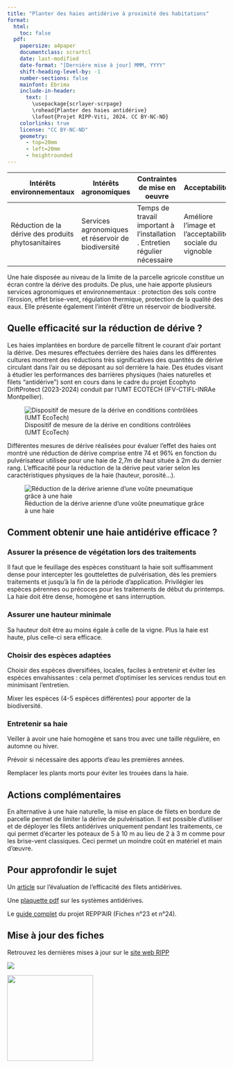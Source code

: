 ```yaml
---
title: "Planter des haies antidérive à proximité des habitations"
format: 
  html:
    toc: false
  pdf:
    papersize: a4paper
    documentclass: scrartcl
    date: last-modified
    date-format: "[Dernière mise à jour] MMM, YYYY"
    shift-heading-level-by: -1
    number-sections: false
    mainfont: Ebrima
    include-in-header: 
      text: |
        \usepackage{scrlayer-scrpage}
        \rohead{Planter des haies antidérive}
        \lofoot{Projet RIPP-Viti, 2024. CC BY-NC-ND}
    colorlinks: true
    license: "CC BY-NC-ND"
    geometry:
      - top=20mm
      - left=20mm
      - heightrounded
---
```


| Intérêts environnementaux                           | Intérêts agronomiques                              | Contraintes de mise en oeuvre                                               | Acceptabilité                                           |
|-----------------|-----------------|--------------------|-----------------|
| Réduction de la dérive des produits phytosanitaires | Services agronomiques et réservoir de biodiversité | Temps de travail important à l'installation . Entretien régulier nécessaire | Améliore l'image et l'acceptabilité sociale du vignoble |

Une haie disposée au niveau de la limite de la parcelle agricole constitue un écran contre la dérive des produits. De plus, une haie apporte plusieurs services agronomiques et environnementaux : protection des sols contre l'érosion, effet brise-vent, régulation thermique, protection de la qualité des eaux. Elle présente également l'intérêt d'être un réservoir de biodiversité.

## Quelle efficacité sur la réduction de dérive ?

Les haies implantées en bordure de parcelle filtrent le courant d'air portant la dérive. Des mesures effectuées derrière des haies dans les différentes cultures montrent des réductions très significatives des quantités de dérive circulant dans l'air ou se déposant au sol derrière la haie. Des études visant à étudier les performances des barrières physiques (haies naturelles et filets "antidérive") sont en cours dans le cadre du projet Ecophyto DriftProtect (2023-2024) conduit par l'UMT ECOTECH (IFV-CTIFL-INRAe Montpellier).

![Dispositif de mesure de la dérive en conditions contrôlées (UMT EcoTech)](images/L2_dispoEoleDriftHaie.png)

Différentes mesures de dérive réalisées pour évaluer l'effet des haies ont montré une réduction de dérive comprise entre 74 et 96% en fonction du pulvérisateur utilisée pour une haie de 2,7m de haut située à 2m du dernier rang. L'efficacité pour la réduction de la dérive peut varier selon les caractéristiques physiques de la haie (hauteur, porosité...).

![Réduction de la dérive arienne d'une voûte pneumatique grâce à une haie](images/L2_graphHaie.png)

## Comment obtenir une haie antidérive efficace ?

### Assurer la présence de végétation lors des traitements

Il faut que le feuillage des espèces constituant la haie soit suffisamment dense pour intercepter les gouttelettes de pulvérisation, dès les premiers traitements et jusqu'à la fin de la période d'application. Privilégier les espèces pérennes ou précoces pour les traitements de début du printemps. La haie doit être dense, homogène et sans interruption.

### Assurer une hauteur minimale

Sa hauteur doit être au moins égale à celle de la vigne. Plus la haie est haute, plus celle-ci sera efficace.

### Choisir des espèces adaptées

Choisir des espèces diversifiées, locales, faciles à entretenir et éviter les espèces envahissantes : cela permet d'optimiser les services rendus tout en minimisant l'entretien.

Mixer les espèces (4-5 espèces différentes) pour apporter de la biodiversité.

### Entretenir sa haie

Veiller à avoir une haie homogène et sans trou avec une taille régulière, en automne ou hiver.

Prévoir si nécessaire des apports d'eau les premières années.

Remplacer les plants morts pour éviter les trouées dans la haie.

## Actions complémentaires

En alternative à une haie naturelle, la mise en place de filets en bordure de parcelle permet de limiter la dérive de pulvérisation. Il est possible d'utiliser et de déployer les filets antidérives uniquement pendant les traitements, ce qui permet d'écarter les poteaux de 5 à 10 m au lieu de 2 à 3 m comme pour les brise-vent classiques. Ceci permet un moindre coût en matériel et main d'œuvre.

## Pour approfondir le sujet

Un [article](https://www.vignevin.com/article/filets-anti-derive-evaluation-de-efficacite/) sur l'évaluation de l'efficacité des filets antidérives.

Une [plaquette pdf](https://www.vinipole-sud-bourgogne.fr/uploads/mce/docs/Plaquette.pdf) sur les systèmes antidérives.

Le [guide complet](https://grandest.chambre-agriculture.fr/agro-environnement/qualite-de-lair/reppair-suivi-des-produits-phytosanitaires-dans-lair/) du projet REPP'AIR (Fiches n°23 et n°24).

::: {.content-visible when-format="pdf"}
## Mise à jour des fiches

Retrouvez les dernières mises à jour sur le [site web RIPP](https://vignevin.github.io/ripp/)

::: {layout="[ 70, 30 ]"}
<div>

![](images/allLogos.png)

</div>

<div>

![](images/qrcode_vignevin.github.io.png){width="198"}

</div>
:::
:::
